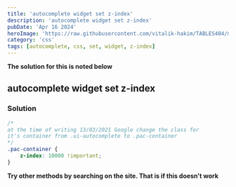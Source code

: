 ```yaml
---
title: 'autocomplete widget set z-index'
description: 'autocomplete widget set z-index'
pubDate: 'Apr 16 2024'
heroImage: 'https://raw.githubusercontent.com/vitalik-hakim/TABLES404/main/error_b/CSS.png'
category: 'css'
tags: [autocomplete, css, set, widget, z-index]
---
```


**The solution for this is noted below**

## autocomplete widget set z-index

### Solution

```css
/*
at the time of writing 13/03/2021 Google change the class for
it's container from .ui-autocomplete to .pac-container
*/
.pac-container {
	z-index: 10000 !important;
}
```

**Try other methods by searching on the site. That is if this doesn't work**
